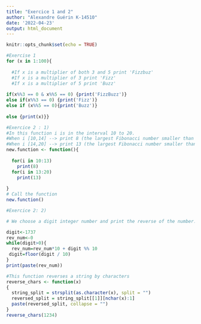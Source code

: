 ---
title: "Exercice 1 and 2"
author: "Alexandre Guérin K-14510"
date: '2022-04-23'
output: html_document
---

```{r setup, include=FALSE}
knitr::opts_chunk$set(echo = TRUE)
```


```{r}
#Exercise 1 
for (x in 1:100){
  
  #If x is a multiplier of both 3 and 5 print 'Fizzbuz'
  #If x is a multiplier of 3 print 'Fizz'
  #If x is a multiplier of 5 print 'Buzz'
  
if(x%%3 == 0 & x%%5 == 0) {print('FizzBuzz')}
else if(x%%3 == 0) {print('Fizz')}
else if (x%%5 == 0){print('Buzz')}
  
else {print(x)}}

```

```{r}
#Exercice 2 : 1)
#In this function i is in the interval 10 to 20. 
#When i [10,14] --> print 8 (the largest Fibonacci number smaller than i)
#When i [14,20] --> print 13 (the largest Fibonacci number smaller than i)
new.function <- function(){
  
  for(i in 10:13)
    print(8)
  for(i in 13:20)
    print(13)
     
}
# Call the function
new.function()
```

```{r}
#Exercice 2: 2) 

# We choose a digit integer number and print the reverse of the number.

digit<-1737
rev_num<-0
while(digit>0){
  rev_num=rev_num*10 + digit %% 10
 digit=floor(digit / 10)
}
print(paste(rev_num))

#This function reverses a string by characters
reverse_chars <- function(x)
{
  string_split = strsplit(as.character(x), split = "")
  reversed_split = string_split[[1]][nchar(x):1]
  paste(reversed_split, collapse = "")
} 
reverse_chars(1234)
```




